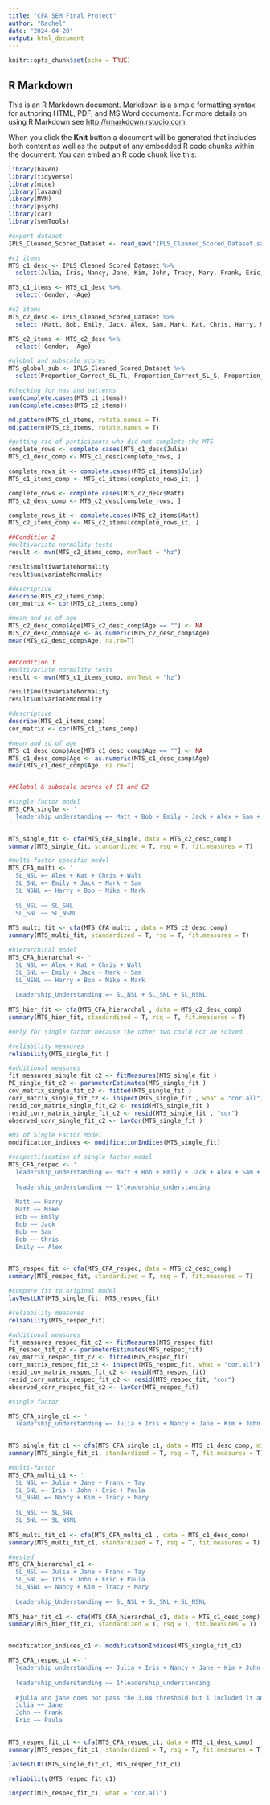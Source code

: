 ---
title: "CFA SEM Final Project"
author: "Rachel"
date: "2024-04-20"
output: html_document
---

```{r setup, include=FALSE}
knitr::opts_chunk$set(echo = TRUE)
```

## R Markdown

This is an R Markdown document. Markdown is a simple formatting syntax for authoring HTML, PDF, and MS Word documents. For more details on using R Markdown see <http://rmarkdown.rstudio.com>.

When you click the **Knit** button a document will be generated that includes both content as well as the output of any embedded R code chunks within the document. You can embed an R code chunk like this:
```{r libraries}

library(haven)
library(tidyverse)
library(mice)
library(lavaan)
library(MVN)
library(psych)
library(car)
library(semTools)

```

```{r export dataset and clean}

#export dataset
IPLS_Cleaned_Scored_Dataset <- read_sav("IPLS_Cleaned_Scored_Dataset.sav")

#c1 items
MTS_c1_desc <- IPLS_Cleaned_Scored_Dataset %>% 
  select(Julia, Iris, Nancy, Jane, Kim, John, Tracy, Mary, Frank, Eric, Paula, Tay, Gender, Age) 

MTS_c1_items <- MTS_c1_desc %>% 
  select(-Gender, -Age)

#c2 items
MTS_c2_desc <- IPLS_Cleaned_Scored_Dataset %>% 
  select (Matt, Bob, Emily, Jack, Alex, Sam, Mark, Kat, Chris, Harry, Mike, Walt, Gender, Age) 

MTS_c2_items <- MTS_c2_desc %>% 
  select(-Gender, -Age)

#global and subscale scores
MTS_global_sub <- IPLS_Cleaned_Scored_Dataset %>% 
  select(Proportion_Correct_SL_TL, Proportion_Correct_SL_S, Proportion_Correct_SL_VP, Proportion_Correct_Overall, Condition)

```


```{r missing data}

#checking for nas and patterns
sum(complete.cases(MTS_c1_items))
sum(complete.cases(MTS_c2_items))

md.pattern(MTS_c1_items, rotate.names = T)
md.pattern(MTS_c2_items, rotate.names = T)

#getting rid of participants who did not complete the MTS
complete_rows <- complete.cases(MTS_c1_desc$Julia)
MTS_c1_desc_comp <- MTS_c1_desc[complete_rows, ]

complete_rows_it <- complete.cases(MTS_c1_items$Julia)
MTS_c1_items_comp <- MTS_c1_items[complete_rows_it, ]

complete_rows <- complete.cases(MTS_c2_desc$Matt)
MTS_c2_desc_comp <- MTS_c2_desc[complete_rows, ]

complete_rows_it <- complete.cases(MTS_c2_items$Matt)
MTS_c2_items_comp <- MTS_c2_items[complete_rows_it, ]

```

```{r Preliminary}

##Condition 2
#multivariate normality tests
result <- mvn(MTS_c2_items_comp, mvnTest = "hz")

result$multivariateNormality
result$univariateNormality

#descriptive
describe(MTS_c2_items_comp)
cor_matrix <- cor(MTS_c2_items_comp)

#mean and sd of age
MTS_c2_desc_comp$Age[MTS_c2_desc_comp$Age == ""] <- NA
MTS_c2_desc_comp$Age <- as.numeric(MTS_c2_desc_comp$Age)
mean(MTS_c2_desc_comp$Age, na.rm=T)


##Condition 1
#multivariate normality tests
result <- mvn(MTS_c1_items_comp, mvnTest = "hz")

result$multivariateNormality
result$univariateNormality

#descriptive
describe(MTS_c1_items_comp)
cor_matrix <- cor(MTS_c1_items_comp)

#mean and sd of age
MTS_c1_desc_comp$Age[MTS_c1_desc_comp$Age == ""] <- NA
MTS_c1_desc_comp$Age <- as.numeric(MTS_c1_desc_comp$Age)
mean(MTS_c1_desc_comp$Age, na.rm=T)


##Global & subscale scores of C1 and C2
```

```{r CFA C2}

#single factor model
MTS_CFA_single <- '
  leadership_understanding =~ Matt + Bob + Emily + Jack + Alex + Sam + Mark + Kat + Chris + Harry + Mike + Walt
'

MTS_single_fit <- cfa(MTS_CFA_single, data = MTS_c2_desc_comp)
summary(MTS_single_fit, standardized = T, rsq = T, fit.measures = T)

#multi-factor specific model
MTS_CFA_multi <- '
  SL_NSL =~ Alex + Kat + Chris + Walt
  SL_SNL =~ Emily + Jack + Mark + Sam
  SL_NSNL =~ Harry + Bob + Mike + Mark
  
  SL_NSL ~~ SL_SNL
  SL_SNL ~~ SL_NSNL
'
MTS_multi_fit <- cfa(MTS_CFA_multi , data = MTS_c2_desc_comp)
summary(MTS_multi_fit, standardized = T, rsq = T, fit.measures = T)

#hierarchical model
MTS_CFA_hierarchal <- '
  SL_NSL =~ Alex + Kat + Chris + Walt
  SL_SNL =~ Emily + Jack + Mark + Sam
  SL_NSNL =~ Harry + Bob + Mike + Mark
  
  Leadership_Understanding =~ SL_NSL + SL_SNL + SL_NSNL
'
MTS_hier_fit <- cfa(MTS_CFA_hierarchal , data = MTS_c2_desc_comp)
summary(MTS_hier_fit, standardized = T, rsq = T, fit.measures = T)
```

```{r c2 single factor assessment}
#only for single factor because the other two could not be solved

#reliability measures
reliability(MTS_single_fit )

#additional measures
fit_measures_single_fit_c2 <- fitMeasures(MTS_single_fit )
PE_single_fit_c2 <- parameterEstimates(MTS_single_fit )
cov_matrix_single_fit_c2 <- fitted(MTS_single_fit )
corr_matrix_single_fit_c2 <- inspect(MTS_single_fit , what = "cor.all")
resid_cov_matrix_single_fit_c2 <- resid(MTS_single_fit )
resid_corr_matrix_single_fit_c2 <- resid(MTS_single_fit , "cor")
observed_corr_single_fit_c2 <- lavCor(MTS_single_fit )

```


```{r respecification}

#MI of Single Factor Model
modification_indices <- modificationIndices(MTS_single_fit)

#respectification of single factor model
MTS_CFA_respec <- '
  leadership_understanding =~ Matt + Bob + Emily + Jack + Alex + Sam + Mark + Kat + Chris + Harry + Mike + Walt
  
  leadership_understanding ~~ 1*leadership_understanding
  
  Matt ~~ Harry
  Matt ~~ Mike
  Bob ~~ Emily
  Bob ~~ Jack
  Bob ~~ Sam
  Bob ~~ Chris
  Emily ~~ Alex
'

MTS_respec_fit <- cfa(MTS_CFA_respec, data = MTS_c2_desc_comp)
summary(MTS_respec_fit, standardized = T, rsq = T, fit.measures = T)

#compare fit to original model
lavTestLRT(MTS_single_fit, MTS_respec_fit)

#reliability measures
reliability(MTS_respec_fit)

#additional measures
fit_measures_respec_fit_c2 <- fitMeasures(MTS_respec_fit)
PE_respec_fit_c2 <- parameterEstimates(MTS_respec_fit)
cov_matrix_respec_fit_c2 <- fitted(MTS_respec_fit)
corr_matrix_respec_fit_c2 <- inspect(MTS_respec_fit, what = "cor.all")
resid_cov_matrix_respec_fit_c2 <- resid(MTS_respec_fit)
resid_corr_matrix_respec_fit_c2 <- resid(MTS_respec_fit, "cor")
observed_corr_respec_fit_c2 <- lavCor(MTS_respec_fit)

```

```{r fit c1}

#single factor

MTS_CFA_single_c1 <- '
  leadership_understanding =~ Julia + Iris + Nancy + Jane + Kim + John + Tracy + Mary + Frank + Eric + Paula + Tay
'

MTS_single_fit_c1 <- cfa(MTS_CFA_single_c1, data = MTS_c1_desc_comp, missing = "fiml")
summary(MTS_single_fit_c1, standardized = T, rsq = T, fit.measures = T)

#multi-factor
MTS_CFA_multi_c1 <- '
  SL_NSL =~ Julia + Jane + Frank + Tay
  SL_SNL =~ Iris + John + Eric + Paula
  SL_NSNL =~ Nancy + Kim + Tracy + Mary
  
  SL_NSL ~~ SL_SNL
  SL_SNL ~~ SL_NSNL
'
MTS_multi_fit_c1 <- cfa(MTS_CFA_multi_c1 , data = MTS_c1_desc_comp)
summary(MTS_multi_fit_c1, standardized = T, rsq = T, fit.measures = T)

#nested
MTS_CFA_hierarchal_c1 <- '
  SL_NSL =~ Julia + Jane + Frank + Tay
  SL_SNL =~ Iris + John + Eric + Paula
  SL_NSNL =~ Nancy + Kim + Tracy + Mary
  
  Leadership_Understanding =~ SL_NSL + SL_SNL + SL_NSNL
'
MTS_hier_fit_c1 <- cfa(MTS_CFA_hierarchal_c1, data = MTS_c1_desc_comp)
summary(MTS_hier_fit_c1, standardized = T, rsq = T, fit.measures = T)



```

```{r respec c1}
modification_indices_c1 <- modificationIndices(MTS_single_fit_c1)

MTS_CFA_respec_c1 <- '
  leadership_understanding =~ Julia + Iris + Nancy + Jane + Kim + John + Tracy + Mary + Frank + Eric + Paula + Tay
  
  leadership_understanding ~~ 1*leadership_understanding
  
  #julia and jane does not pass the 3.84 threshold but i included it anyway because close enough
  Julia ~~ Jane 
  John ~~ Frank
  Eric ~~ Paula
'

MTS_respec_fit_c1 <- cfa(MTS_CFA_respec_c1, data = MTS_c1_desc_comp)
summary(MTS_respec_fit_c1, standardized = T, rsq = T, fit.measures = T)

lavTestLRT(MTS_single_fit_c1, MTS_respec_fit_c1)

reliability(MTS_respec_fit_c1)

inspect(MTS_respec_fit_c1, what = "cor.all")


```

```{r model fit}

```